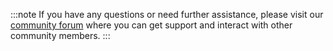 :::note
If you have any questions or need further assistance, please visit our [community forum](https://support.teradata.com/community) where you can get support and interact with other community members.
:::
